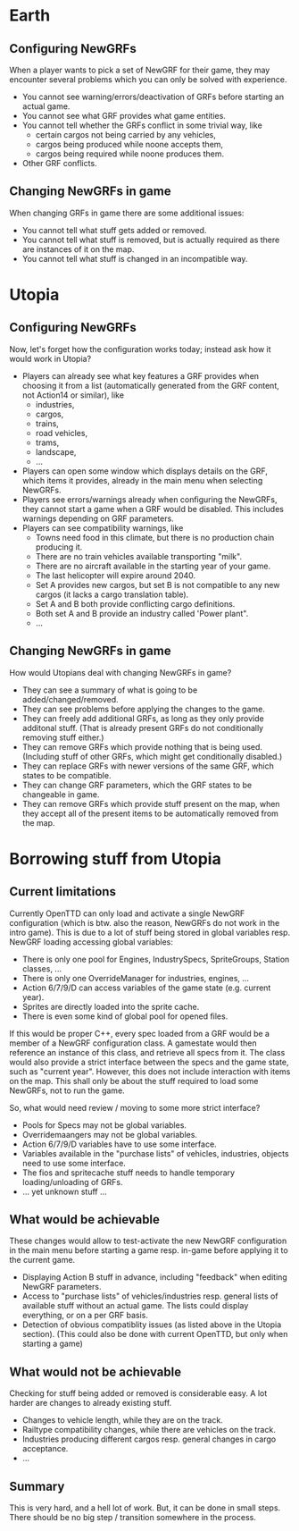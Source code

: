 = Earth =
== Configuring NewGRFs ==
When a player wants to pick a set of NewGRF for their game, they may encounter several problems which you can only be solved with experience.
* You cannot see warning/errors/deactivation of GRFs before starting an actual game.
* You cannot see what GRF provides what game entities.
* You cannot tell whether the GRFs conflict in some trivial way, like
** certain cargos not being carried by any vehicles,
** cargos being produced while noone accepts them,
** cargos being required while noone produces them.
* Other GRF conflicts.

== Changing NewGRFs in game ==
When changing GRFs in game there are some additional issues:
* You cannot tell what stuff gets added or removed.
* You cannot tell what stuff is removed, but is actually required as there are instances of it on the map.
* You cannot tell what stuff is changed in an incompatible way.

= Utopia =
== Configuring NewGRFs ==
Now, let's forget how the configuration works today; instead ask how it would work in Utopia?
* Players can already see what key features a GRF provides when choosing it from a list (automatically generated from the GRF content, not Action14 or similar), like
** industries,
** cargos,
** trains,
** road vehicles,
** trams,
** landscape,
** ...
* Players can open some window which displays details on the GRF, which items it provides, already in the main menu when selecting NewGRFs.
* Players see errors/warnings already when configuring the NewGRFs, they cannot start a game when a GRF would be disabled. This includes warnings depending on GRF parameters.
* Players can see compatibility warnings, like
** Towns need food in this climate, but there is no production chain producing it.
** There are no train vehicles available transporting "milk".
** There are no aircraft available in the starting year of your game.
** The last helicopter will expire around 2040.
** Set A provides new cargos, but set B is not compatible to any new cargos (it lacks a cargo translation table).
** Set A and B both provide conflicting cargo definitions.
** Both set A and B provide an industry called 'Power plant".
** ...

== Changing NewGRFs in game ==
How would Utopians deal with changing NewGRFs in game?
* They can see a summary of what is going to be added/changed/removed.
* They can see problems before applying the changes to the game.
* They can freely add additional GRFs, as long as they only provide additonal stuff. (That is already present GRFs do not conditionally removing stuff either.)
* They can remove GRFs which provide nothing that is being used. (Including stuff of other GRFs, which might get conditionally disabled.)
* They can replace GRFs with newer versions of the same GRF, which states to be compatible.
* They can change GRF parameters, which the GRF states to be changeable in game.
* They can remove GRFs which provide stuff present on the map, when they accept all of the present items to be automatically removed from the map.

= Borrowing stuff from Utopia =
== Current limitations ==
Currently OpenTTD can only load and activate a single NewGRF configuration (which is btw. also the reason, NewGRFs do not work in the intro game).
This is due to a lot of stuff being stored in global variables resp. NewGRF loading accessing global variables:
* There is only one pool for Engines, IndustrySpecs, SpriteGroups, Station classes, ...
* There is only one OverrideManager for industries, engines, ...
* Action 6/7/9/D can access variables of the game state (e.g. current year).
* Sprites are directly loaded into the sprite cache.
* There is even some kind of global pool for opened files.

If this would be proper C++, every spec loaded from a GRF would be a member of a NewGRF configuration class.
A gamestate would then reference an instance of this class, and retrieve all specs from it.
The class would also provide a strict interface between the specs and the game state, such as "current year".
However, this does not include interaction with items on the map. This shall only be about the stuff required to load some NewGRFs,
not to run the game.

So, what would need review / moving to some more strict interface?
* Pools for Specs may not be global variables.
* Overridemaangers may not be global variables.
* Action 6/7/9/D variables have to use some interface.
* Variables available in the "purchase lists" of vehicles, industries, objects need to use some interface.
* The fios and spritecache stuff needs to handle temporary loading/unloading of GRFs.
* ... yet unknown stuff ...

== What would be achievable ==
These changes would allow to test-activate the new NewGRF configuration in the main menu before starting a game
resp. in-game before applying it to the current game.
* Displaying Action B stuff in advance, including "feedback" when editing NewGRF parameters.
* Access to "purchase lists" of vehicles/industries resp. general lists of available stuff without an actual game. The lists could display everything, or on a per GRF basis.
* Detection of obvious compatiblity issues (as listed above in the Utopia section). (This could also be done with current OpenTTD, but only when starting a game)

== What would not be achievable ==
Checking for stuff being added or removed is considerable easy. A lot harder are changes to already existing stuff.
* Changes to vehicle length, while they are on the track.
* Railtype compatibility changes, while there are vehicles on the track.
* Industries producing different cargos resp. general changes in cargo acceptance.
* ...

== Summary ==
This is very hard, and a hell lot of work. But, it can be done in small steps. There should be no big step / transition somewhere in the process.